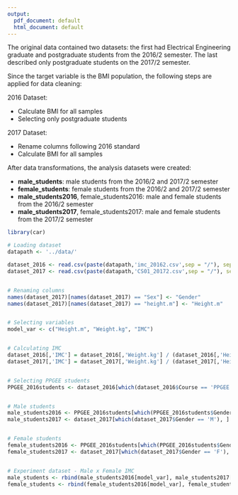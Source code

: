 ```yaml
---
output:
  pdf_document: default
  html_document: default
---
```

The original data contained two datasets: the first had Electrical Engineering graduate and postgraduate students from the 2016/2 semester. The last described only postgraduate students on the 2017/2 semester.

Since the target variable is the BMI population, the following steps are applied for data cleaning: 

2016 Dataset:

- Calculate BMI for all samples
- Selecting only postgraduate students

2017 Dataset:

- Rename columns following 2016 standard
- Calculate BMI for all samples

After data transformations, the analysis datasets were created:

- **male_students**: male students from the 2016/2 and 2017/2 semester
- **female_students**: female students from the 2016/2 and 2017/2 semester
- **male_students2016**, female_students2016: male and female students from the 2016/2 semester
- **male_students2017**, female_students2017: male and female students from the 2017/2 semester


```r
library(car)

# Loading dataset
datapath <- '../data/'

dataset_2016 <- read.csv(paste(datapath,'imc_20162.csv',sep = "/"), sep=',')
dataset_2017 <- read.csv(paste(datapath,'CS01_20172.csv',sep = "/"), sep=';')


# Renaming columns
names(dataset_2017)[names(dataset_2017) == "Sex"] <- "Gender"
names(dataset_2017)[names(dataset_2017) == "height.m"] <- "Height.m"


# Selecting variables
model_var <- c("Height.m", "Weight.kg", "IMC")


# Calculating IMC
dataset_2016[,'IMC'] = dataset_2016[,'Weight.kg'] / (dataset_2016[,'Height.m'])^2
dataset_2017[,'IMC'] = dataset_2017[,'Weight.kg'] / (dataset_2017[,'Height.m'])^2


# Selecting PPGEE students
PPGEE_2016students <- dataset_2016[which(dataset_2016$Course == 'PPGEE'), ]


# Male students
male_students2016 <- PPGEE_2016students[which(PPGEE_2016students$Gender == 'M'), ]
male_students2017 <- dataset_2017[which(dataset_2017$Gender == 'M'), ]


# Female students
female_students2016 <- PPGEE_2016students[which(PPGEE_2016students$Gender == 'F'), ]
female_students2017 <- dataset_2017[which(dataset_2017$Gender == 'F'), ]


# Experiment dataset - Male x Female IMC
male_students <- rbind(male_students2016[model_var], male_students2017[model_var])
female_students <- rbind(female_students2016[model_var], female_students2017[model_var])

```